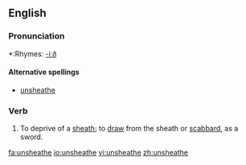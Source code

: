 ==English==

===Pronunciation===
*:Rhymes: [[Rhymes:English:-iːð|-iːð]]

====Alternative spellings====
*[[unsheathe]]

===Verb===
{{en-verb|unsheaths|unsheathing|unsheathed|unsheathed}}

#To deprive of a [[sheath]]; to [[draw]] from the sheath or [[scabbard]], as a sword.

[[fa:unsheathe]]
[[io:unsheathe]]
[[vi:unsheathe]]
[[zh:unsheathe]]